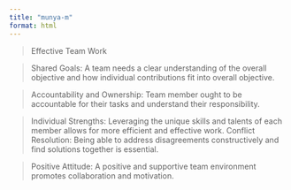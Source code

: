 ```yaml
---
title: "munya-m"
format: html
---
```


>Effective Team Work

>Shared Goals:
A team needs a clear understanding of the overall objective and how individual contributions fit into overall objective. 

>Accountability and Ownership:
Team member ought to be accountable for their tasks and understand their responsibility. 

>Individual Strengths:
Leveraging the unique skills and talents of each member allows for more efficient and effective work. 
>Conflict Resolution:
Being able to address disagreements constructively and find solutions together is essential. 

>Positive Attitude:
A positive and supportive team environment promotes collaboration and motivation. 
